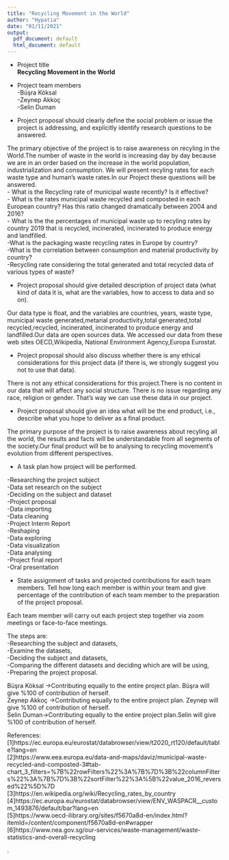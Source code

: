 ```yaml
---
title: "Recycling Movement in the World"
author: "Hypatia"
date: "01/11/2021"
output:
  pdf_document: default
  html_document: default
---
```





 
*	Project title   
**Recycling Movement in the World**

*	Project team members   
-Büşra Köksal   
-Zeynep Akkoç   
-Selin Duman


* Project proposal should clearly define the social problem or issue the project is addressing, and explicitly identify research questions to be answered.


The primary objective of the project is to raise awareness on recyling in the World.The number of waste in the world is increasing day by day because we are in an order based on the increase in the world population, industrialization and consumption. We will present  recyling rates for each waste type and human’s waste rates.In our Project these questions will be answered.   
-	What is the Recycling rate of municipal waste recently? Is it effective?    
-	What is the rates municipal waste recycled and composted in each European country? Has this ratio changed dramatically between 2004 and 2016?   
- What is the the percentages of municipal waste up to recyling rates by country 2019  that is recycled, incinerated, incinerated to produce energy and landfilled.   
-What is the packaging waste recycling rates in Europe by country?   
-What is the correlation between consumption and material productivity by country?   
-Recycling rate considering the total generated and total recycled data of various types of waste?




* Project proposal should give detailed description of project data (what kind of data it is, what are the variables, how to access to data and so on).


Our data type is float, and the variables are countries, years, waste type, municipal waste generated,metarial productivity,total generated,total recycled,recycled, incinerated, incinerated to produce energy and landfilled.Our data are open sources data. We accessed our data from these web sites OECD,Wikipedia, National Environment Agency,Europa Eurostat.



* Project proposal should also discuss whether there is any ethical considerations for this project data (if there is, we strongly suggest you not to use that data).


There is not any ethical considerations for this project.There is no content in our data that will affect any social structure. There is no issue regarding any race, religion or gender. That’s way we can use these data in our project.


* Project proposal should give an idea what will be the end product, i.e., describe what you hope to deliver as a final product.


The primary purpose of the project is to raise awareness about recyling  all the world, the results and facts will be understandable from all segments of the society.Our final product will be to analysing to recycling movement's evolution from different perspectives.


* A task plan how project will be performed. 

-Researching the project subject   
-Data set research on the subject   
-Deciding on the subject and dataset   
-Project proposal    
-Data importing   
-Data cleaning   
-Project Interm Report   
-Reshaping   
-Data exploring   
-Data visualization   
-Data analysing   
-Project final report   
-Oral presentation   



* State assignment of tasks and projected contributions for each team members.
Tell how long each member is within your team and give percentage of the contribution of each team member to the preparation of the project proposal. 

Each team member will carry out each project step together via zoom meetings or face-to-face meetings.

The steps are:   
-Researching the subject and datasets,   
-Examine the datasets,   
-Deciding the subject and datasets,   
-Comparing the different datasets and deciding which are will be using,   
-Preparing the project proposal.

Büşra Köksal ->Contributing equally to the entire project plan. Büşra will give %100 of contribution of herself.    
Zeynep Akkoç ->Contributing equally to the entire project plan. Zeynep will give %100 of contribution of herself.   
Selin Duman->Contributing equally to the entire project plan.Selin  will give %100 of contribution of herself.


References:   
[1]https://ec.europa.eu/eurostat/databrowser/view/t2020_rt120/default/table?lang=en    
[2]https://www.eea.europa.eu/data-and-maps/daviz/municipal-waste-recycled-and-composted-3#tab-chart_3_filters=%7B%22rowFilters%22%3A%7B%7D%3B%22columnFilters%22%3A%7B%7D%3B%22sortFilter%22%3A%5B%22value_2016_reversed%22%5D%7D   
[3]https://en.wikipedia.org/wiki/Recycling_rates_by_country   
[4]https://ec.europa.eu/eurostat/databrowser/view/ENV_WASPACR__custom_1493876/default/bar?lang=en      
[5]https://www.oecd-ilibrary.org/sites/f5670a8d-en/index.html?itemId=/content/component/f5670a8d-en#wrapper   
[6]https://www.nea.gov.sg/our-services/waste-management/waste-statistics-and-overall-recycling   


.
